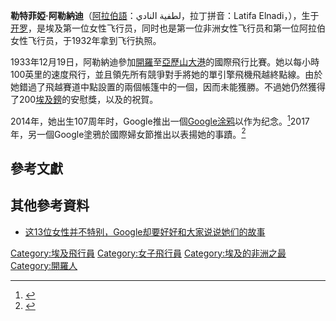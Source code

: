 {{expand|time=2017-03-08T16:58:31+00:00}}
'''勒特菲婭·阿勒納迪'''（[[阿拉伯語|阿拉伯語]]：لطفية النادي，拉丁拼音：Latifa Elnadi，{{bd|1907年|10月29日|2002年||catIdx=E}}），生于[[开罗|开罗]]，是埃及第一位女性飞行员，同时也是第一位非洲女性飞行员和第一位阿拉伯女性飞行员，于1932年拿到飞行执照。

1933年12月19日，阿勒納迪參加[[開羅|開羅]]至[[亞歷山大港|亞歷山大港]]的國際飛行比賽。她以每小時100英里的速度飛行，並且領先所有競爭對手將她的單引擎飛機飛越終點線。由於她錯過了飛越賽道中點設置的兩個帳篷中的一個，因而未能獲勝。不過她仍然獲得了200[[埃及鎊|埃及鎊]]的安慰獎，以及{{link-en|埃及法德一世|Fuad I of Egypt|法德國王}}的祝賀。

2014年，她出生107周年时，Google推出一個[[Google涂鸦|Google涂鸦]]以作为纪念。<ref>{{Cite web|url=https://www.google.com/doodles/lotfia-el-nadis-107th-birthday|title=Lotfia El Nadi's 107th Birthday|website=www.google.com|language=en|access-date=2017-03-08|archive-date=2019-03-28|archive-url=https://web.archive.org/web/20190328182537/https://www.google.com/doodles/lotfia-el-nadis-107th-birthday|dead-url=no}}</ref>2017年，另一個Google塗鴉於國際婦女節推出以表揚她的事蹟。<ref>{{Cite web|url=https://www.google.com/doodles/international-womens-day-2017|title=International Women's Day|language=en|access-date=2017-03-08|archive-date=2017-03-09|archive-url=https://web.archive.org/web/20170309082401/https://www.google.com/doodles/international-womens-day-2017|dead-url=no}}</ref>

==參考文獻==
{{reflist}}

==其他參考資料==
* [https://web.archive.org/web/20170309070812/http://www.guokr.com/post/775267/ 这13位女性并不特别，Google却要好好和大家说说她们的故事]

[[Category:埃及飛行員|Category:埃及飛行員]]
[[Category:女子飛行員|Category:女子飛行員]]
[[Category:埃及的非洲之最|Category:埃及的非洲之最]]
[[Category:開羅人|Category:開羅人]]